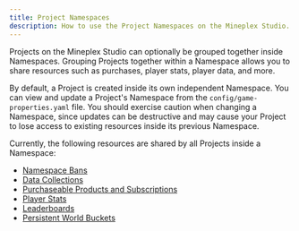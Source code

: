 ```yaml
---
title: Project Namespaces
description: How to use the Project Namespaces on the Mineplex Studio.
---
```


 Projects on the Mineplex Studio can optionally be grouped together inside Namespaces. Grouping Projects together within a Namespace allows you to share resources such as purchases, player stats, player data, and more.

 By default, a Project is created inside its own independent Namespace. You can view and update a Project's Namespace from the `config/game-properties.yaml` file. You should exercise caution when changing a Namespace, since updates can be destructive and may cause your Project to lose access to existing resources inside its previous Namespace.
 
 Currently, the following resources are shared by all Projects inside a Namespace:
 - [Namespace Bans](/docs/sdk/modules/moderation)
 - [Data Collections](/docs/sdk/modules/data)
 - [Purchaseable Products and Subscriptions](/docs/sdk/modules/purchase)
 - [Player Stats](/docs/sdk/modules/stats)
 - [Leaderboards](/docs/sdk/modules/leaderboard)
 - [Persistent World Buckets](/docs/sdk/modules/world)